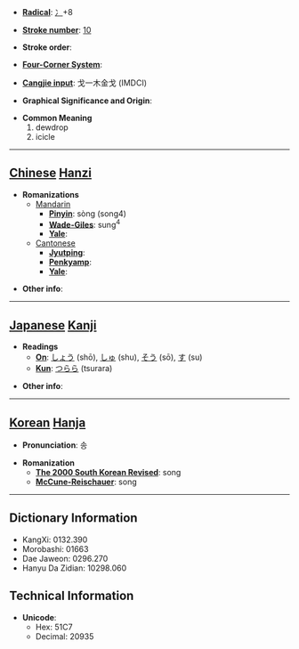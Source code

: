 * '''[[Wiktionary:Chinese radical index| Radical]]''': [[Wiktionary:Chinese radical index 冫|冫]]+8

* '''[[Wiktionary:Chinese total strokes index|Stroke number]]''': [[Wiktionary:Chinese total strokes index 10|10]]

* '''Stroke order''': 

* '''[[Wiktionary:Chinese four corner index|Four-Corner System]]''': 

* '''[[Wiktionary:Chinese Cangjie index|Cangjie input]]''': 戈一木金戈 (IMDCI)

* '''Graphical Significance and Origin''': 

* '''Common Meaning'''
*#dewdrop
*# icicle


----

== [[Chinese]] [[Hanzi]] ==

* '''Romanizations'''
** [[Mandarin]]
*** '''[[Pinyin]]''': sòng (song4)
*** '''[[Wade-Giles]]''': sung<sup>4</sup>
*** '''[[Yale]]''': 
**[[Cantonese]]
***'''[[Jyutping]]''':
***'''[[Penkyamp]]''': 
***'''[[Yale]]''': 

* '''Other info''': 

----

== [[Japanese]] [[Kanji]] ==

* '''Readings'''
** '''[[On]]''': [[しょう]] (shō), [[しゅ]] (shu), [[そう]] (sō), [[す]] (su)
** '''[[Kun]]''': [[つらら]] (tsurara)

* '''Other info''':  

----

== [[Korean]] [[Hanja]] ==

* '''Pronunciation''': 송

* '''Romanization'''
** '''[[The 2000 South Korean Revised Romanization|The 2000 South Korean Revised]]''': song
** '''[[McCune-Reischauer]]''': song

----

== Dictionary Information ==

* KangXi: 0132.390
* Morobashi: 01663
* Dae Jaweon: 0296.270
* Hanyu Da Zidian: 10298.060

== Technical Information ==

* '''Unicode''':
** Hex: 51C7
** Decimal: 20935